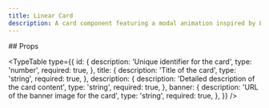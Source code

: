 ```yaml
---
title: Linear Card
description: A card component featuring a modal animation inspired by Linear, designed to enhance interactivity and user experience.
---
```


<Links>
  <Link label="Credits" icon="twitter" link="https://x.com/wickedmishra" />
  <Link label="References" icon="linear" link="https://linear.app" />
</Links>

<ComponentPreview name="linear-card-demo" />
## Props

<TypeTable
  type={{
    id: {
      description: 'Unique identifier for the card',
      type: 'number',
      required: true,
    },
    title: {
      description: 'Title of the card',
      type: 'string',
      required: true,
    },
    description: {
      description: 'Detailed description of the card content',
      type: 'string',
      required: true,
    },
    banner: {
      description: 'URL of the banner image for the card',
      type: 'string',
      required: true,
    },
  }}
/>
